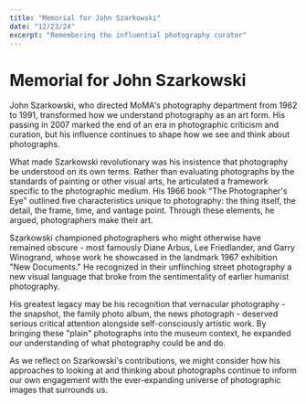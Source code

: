 ```yaml
---
title: "Memorial for John Szarkowski"
date: "12/23/24"
excerpt: "Remembering the influential photography curator"
---
```


# Memorial for John Szarkowski

John Szarkowski, who directed MoMA's photography department from 1962 to 1991, transformed how we understand photography as an art form. His passing in 2007 marked the end of an era in photographic criticism and curation, but his influence continues to shape how we see and think about photographs.

What made Szarkowski revolutionary was his insistence that photography be understood on its own terms. Rather than evaluating photographs by the standards of painting or other visual arts, he articulated a framework specific to the photographic medium. His 1966 book "The Photographer's Eye" outlined five characteristics unique to photography: the thing itself, the detail, the frame, time, and vantage point. Through these elements, he argued, photographers make their art.

Szarkowski championed photographers who might otherwise have remained obscure - most famously Diane Arbus, Lee Friedlander, and Garry Winogrand, whose work he showcased in the landmark 1967 exhibition "New Documents." He recognized in their unflinching street photography a new visual language that broke from the sentimentality of earlier humanist photography.

His greatest legacy may be his recognition that vernacular photography - the snapshot, the family photo album, the news photograph - deserved serious critical attention alongside self-consciously artistic work. By bringing these "plain" photographs into the museum context, he expanded our understanding of what photography could be and do.

As we reflect on Szarkowski's contributions, we might consider how his approaches to looking at and thinking about photographs continue to inform our own engagement with the ever-expanding universe of photographic images that surrounds us.